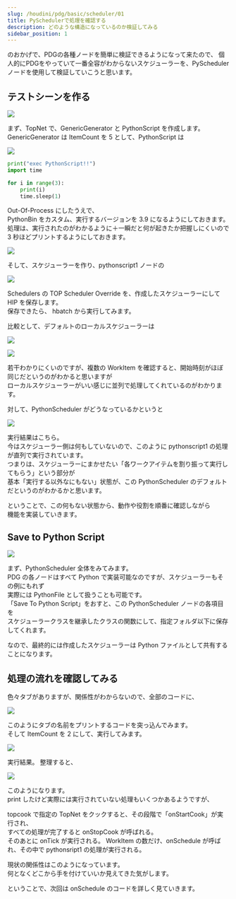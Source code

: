 ```yaml
---
slug: /houdini/pdg/basic/scheduler/01
title: PySchedulerで処理を確認する
description: どのような構造になっているのか検証してみる
sidebar_position: 1
---
```


<AutoLinkTitle url="/houdini/pdg/basic/07" /> のおかげで、PDGの各種ノードを簡単に検証できるようになって来たので、
個人的にPDGをやっていて一番全容がわからないスケジューラーを、PySchedulerノードを使用して検証していこうと思います。

## テストシーンを作る

![](https://gyazo.com/034d4bf06e3046587d6bcfab08b1991e.png)

まず、TopNet で、GenericGenerator と PythonScript を作成します。  
GenericGenerator は ItemCount を 5 として、PythonScript は

![](https://gyazo.com/c55f3e481858b727e59198f3a088d642.png)

```python
print("exec PythonScript!!")
import time

for i in range(3):
    print(i)
    time.sleep(1)
```

Out-Of-Process にしたうえで、  
PythonBin をカスタム、実行するバージョンを 3.9 になるようにしておきます。  
処理は、実行されたのがわかるように＋一瞬だと何が起きたか把握しにくいので 3 秒ほどプリントするようにしておきます。

![](https://gyazo.com/023145829c5012097c1819830844e11b.png)

そして、スケジューラーを作り、pythonscript1 ノードの

![](https://gyazo.com/2dbaeafdf63d2330c8b59a617feaa583.png)

Schedulers の TOP Scheduler Override を、作成したスケジューラーにして HIP を保存します。  
保存できたら、 hbatch から実行してみます。

比較として、デフォルトのローカルスケジューラーは

![](https://gyazo.com/0a712183f1c3cf6d109b4f0e83508c3c.png)

![](https://gyazo.com/991b9cdb4a1da21f91a30496bdcdabca.png)

若干わかりにくいのですが、複数の WorkItem を確認すると、開始時刻がほぼ同じだというのがわかると思いますが  
ローカルスケジューラーがいい感じに並列で処理してくれているのがわかります。

対して、PythonScheduler がどうなっているかというと

![](https://gyazo.com/9333aad7d34c545e3dae20fb4bec3d34.png)

実行結果はこちら。  
今はスケジューラー側は何もしていないので、このように pythonscript1 の処理が直列で実行されています。  
つまりは、スケジューラーにまかせたい「各ワークアイテムを割り振って実行してもらう」という部分が  
基本「実行する以外なにもない」状態が、この PythonScheduler のデフォルトだというのがわかるかと思います。

ということで、この何もない状態から、動作や役割を順番に確認しながら  
機能を実装していきます。

## Save to Python Script

![](https://gyazo.com/e4915ce0a465d6339ea67ae38e8caf85.png)

まず、PythonScheduler 全体をみてみます。  
PDG の各ノードはすべて Python で実装可能なのですが、スケジューラーもその例にもれず  
実際には PythonFile として扱うことも可能です。  
「Save To Python Script」をおすと、この PythonScheduler ノードの各項目を  
スケジューラークラスを継承したクラスの関数にして、指定フォルダ以下に保存してくれます。

なので、最終的には作成したスケジューラーは Python ファイルとして共有することになります。

## 処理の流れを確認してみる

色々タブがありますが、関係性がわからないので、全部のコードに、

![](https://gyazo.com/492e32e41de433653518b77bfbfad6d0.png)

このようにタブの名前をプリントするコードを突っ込んでみます。  
そして ItemCount を 2 にして、実行してみます。

![](https://gyazo.com/610200c6dcb47c0c8dfb12a6577514bb.png)

実行結果。
整理すると、

![](https://gyazo.com/60779ffbcf9ba9d0e85080cd442b69f6.png)

このようになります。  
print したけど実際には実行されていない処理もいくつかあるようですが、

topcook で指定の TopNet をクックすると、その段階で「onStartCook」が実行され、  
すべての処理が完了すると onStopCook が呼ばれる。  
そのあとに onTick が実行される。
WorkItem の数だけ、onSchedule が呼ばれ、その中で pythonsript1 の処理が実行される。

現状の関係性はこのようになっています。  
何となくどこから手を付けていいか見えてきた気がします。

ということで、次回は onSchedule のコードを詳しく見ていきます。
